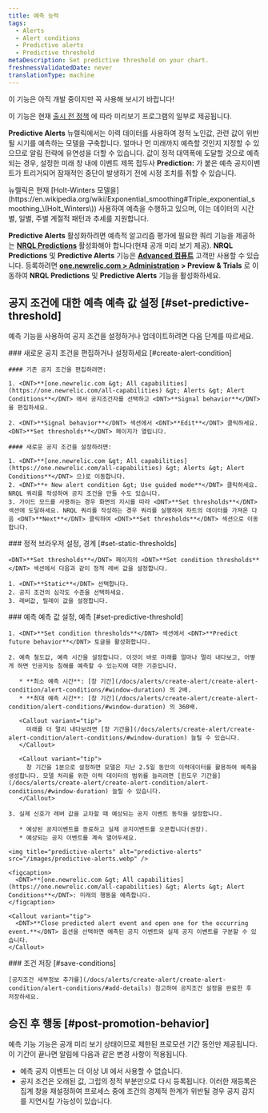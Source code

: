```yaml
---
title: 예측 능력
tags:
  - Alerts
  - Alert conditions
  - Predictive alerts
  - Predictive threshold
metaDescription: Set predictive threshold on your chart.
freshnessValidatedDate: never
translationType: machine
---
```


<Callout title="시사">
  이 기능은 아직 개발 중이지만 꼭 사용해 보시기 바랍니다!

  이 기능은 현재 [출시 전 정책](/docs/licenses/license-information/referenced-policies/new-relic-pre-release-policy) 에 따라 미리보기 프로그램의 일부로 제공됩니다.
</Callout>

<DNT>**Predictive Alerts**</DNT> 뉴렐릭에서는 이력 데이터를 사용하여 정적 노인값, 관련 값이 위반될 시기를 예측하는 모델을 구축합니다. 얼마나 먼 미래까지 예측할 것인지 지정할 수 있으므로 알림 전략에 유연성을 더할 수 있습니다. 값이 정적 대역폭에 도달할 것으로 예측되는 경우, 설정한 미래 창 내에 이벤트 제목 접두사 <DNT>**Prediction:**</DNT> 가 붙은 예측 공지이벤트가 트리거되어 잠재적인 중단이 발생하기 전에 시정 조치를 취할 수 있습니다.

<Callout variant="tip">
  뉴렐릭은 현재 [Holt-Winters 모델을](https://en.wikipedia.org/wiki/Exponential_smoothing#Triple_exponential_smoothing_\(Holt_Winters\)) 사용하여 예측을 수행하고 있으며, 이는 데이터의 시간별, 일별, 주별 계절적 패턴과 추세를 지원합니다.
</Callout>

<DNT>**Predictive Alerts**</DNT> 활성화하려면 예측적 알고리즘 평가에 필요한 쿼리 기능을 제공하는 <DNT>**[NRQL Predictions](/docs/query-your-data/explore-query-data/use-charts/nrql-predictions)**</DNT> 활성화해야 합니다(현재 공개 미리 보기 제공). <DNT>**NRQL Predictions**</DNT> 및 <DNT>**Predictive Alerts**</DNT> 기능은 **[Advanced 컴퓨트](https://newrelic.com/pricing/compute#pricing_plan-compute)** 고객만 사용할 수 있습니다. 등록하려면 <DNT>**[one.newrelic.com &gt; Administration](https://one.newrelic.com/admin-portal) &gt; Preview &amp; Trials**</DNT> 로 이동하여 <DNT>**NRQL Predictions**</DNT> 및 <DNT>**Predictive Alerts**</DNT> 기능을 활성화하세요.

## 공지 조건에 대한 예측 예측 값 설정 [#set-predictive-threshold]

예측 기능을 사용하여 공지 조건을 설정하거나 업데이트하려면 다음 단계를 따르세요.

<Steps>
  <Step>
    ### 새로운 공지 조건을 편집하거나 설정하세요 [#create-alert-condition]

    #### 기존 공지 조건을 편집하려면:

    1. <DNT>**[one.newrelic.com &gt; All capabilities](https://one.newrelic.com/all-capabilities) &gt; Alerts &gt; Alert Conditions**</DNT> 에서 공지조건자를 선택하고 <DNT>**Signal behavior**</DNT> 을 편집하세요.

    2. <DNT>**Signal behavior**</DNT> 섹션에서 <DNT>**Edit**</DNT> 클릭하세요. <DNT>**Set thresholds**</DNT> 페이지가 열립니다.

    #### 새로운 공지 조건을 설정하려면:

    1. <DNT>**[one.newrelic.com &gt; All capabilities](https://one.newrelic.com/all-capabilities) &gt; Alerts &gt; Alert Conditions**</DNT> 으)로 이동합니다.
    2. <DNT>**+ New alert condition &gt; Use guided mode**</DNT> 클릭하세요. NRQL 쿼리를 작성하여 공지 조건을 만들 수도 있습니다.
    3. 가이드 모드를 사용하는 경우 화면의 지시를 따라 <DNT>**Set thresholds**</DNT> 섹션에 도달하세요. NRQL 쿼리를 작성하는 경우 쿼리를 실행하여 차트의 데이터를 가져온 다음 <DNT>**Next**</DNT> 클릭하여 <DNT>**Set thresholds**</DNT> 섹션으로 이동합니다.
  </Step>

  <Step>
    ### 정적 브라우저 설정, 경계 [#set-static-thresholds]

    <DNT>**Set thresholds**</DNT> 페이지의 <DNT>**Set condition thresholds**</DNT> 섹션에서 다음과 같이 정적 레버 값을 설정합니다.

    1. <DNT>**Static**</DNT> 선택합니다.
    2. 공지 조건의 심각도 수준을 선택하세요.
    3. 레버값, 릴레이 값을 설정합니다.
  </Step>

  <Step>
    ### 예측 예측 값 설정, 예측 [#set-predictive-threshold]

    1. <DNT>**Set condition thresholds**</DNT> 섹션에서 <DNT>**Predict future behavior**</DNT> 토글을 활성화합니다.

    2. 예측 철도값, 예측 시간을 설정합니다. 이것이 바로 미래를 얼마나 멀리 내다보고, 어떻게 하면 인공지능 침해를 예측할 수 있는지에 대한 기준입니다.

       * **최소 예측 시간**: [창 기간](/docs/alerts/create-alert/create-alert-condition/alert-conditions/#window-duration) 의 2배.
       * **최대 예측 시간**: [창 기간](/docs/alerts/create-alert/create-alert-condition/alert-conditions/#window-duration) 의 360배.

       <Callout variant="tip">
         미래를 더 멀리 내다보려면 [창 기간을](/docs/alerts/create-alert/create-alert-condition/alert-conditions/#window-duration) 늘릴 수 있습니다.
       </Callout>

       <Callout variant="tip">
         창 기간을 1분으로 설정하면 모델은 지난 2.5일 동안의 이력데이터를 활용하여 예측을 생성합니다. 모델 처리를 위한 이력 데이터의 범위를 늘리려면 [윈도우 기간을](/docs/alerts/create-alert/create-alert-condition/alert-conditions/#window-duration) 늘릴 수 있습니다.
       </Callout>

    3. 실제 신호가 레버 값을 교차할 때 예상되는 공지 이벤트 동작을 설정합니다.

       * 예상된 공지이벤트를 종료하고 실제 공지이벤트를 오픈합니다(권장).
       * 예상되는 공지 이벤트를 계속 열어두세요.

    <img title="predictive-alerts" alt="predictive-alerts" src="/images/predictive-alerts.webp" />

    <figcaption>
      <DNT>**[one.newrelic.com &gt; All capabilities](https://one.newrelic.com/all-capabilities) &gt; Alerts &gt; Alert Conditions**</DNT>: 미래의 행동을 예측합니다.
    </figcaption>

    <Callout variant="tip">
      <DNT>**Close predicted alert event and open one for the occurring event.**</DNT> 옵션을 선택하면 예측된 공지 이벤트와 실제 공지 이벤트를 구분할 수 있습니다.
    </Callout>
  </Step>

  <Step>
    ### 조건 저장 [#save-conditions]

    [공지조건 세부정보 추가를](/docs/alerts/create-alert/create-alert-condition/alert-conditions/#add-details) 참고하여 공지조건 설정을 완료한 후 저장하세요.
  </Step>
</Steps>

## 승진 후 행동 [#post-promotion-behavior]

예측 기능 기능은 공개 미리 보기 상태이므로 제한된 프로모션 기간 동안만 제공됩니다. 이 기간이 끝나면 알림에 다음과 같은 변경 사항이 적용됩니다.

* 예측 공지 이벤트는 더 이상 UI 에서 사용할 수 없습니다.
* 공지 조건은 오래된 값, 그립의 정적 부분만으로 다시 등록됩니다. 이러한 재등록은 집계 창을 재설정하여 프로세스 중에 조건의 경제적 한계가 위반될 경우 공지 감지를 지연시킬 가능성이 있습니다.